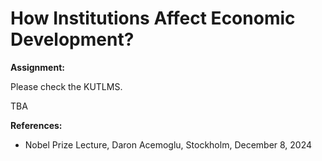 # How Institutions Affect Economic Development?

**Assignment:**

Please check the KUTLMS.

TBA

**References:**

-   Nobel Prize Lecture, Daron Acemoglu, Stockholm, December 8, 2024